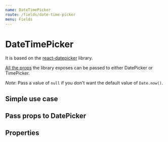 ```yaml
---
name: DateTimePicker
route: /fields/date-time-picker
menu: Fields
---
```




# DateTimePicker

It is based on the [react-datepicker](https://github.com/Hacker0x01/react-datepicker) library.

[All the props](https://github.com/Hacker0x01/react-datepicker/blob/master/docs/datepicker.md) the library exposes can be passed to either DatePicker or TimePicker.

_Note_: Pass a value of `null` if you don't want the default value of `Date.now()`.

## Simple use case

<Playground>
  <Form initialValues={{ welcome: Date.now() }}>
    <ConnectedField name="welcome" component={DateTimePicker} />
  </Form>
</Playground>

## Pass props to DatePicker

<Playground>
  <Form initialValues={{ welcome: Date.now() }}>
    <ConnectedField
      name="welcome"
      component={DatePicker}
      dateFormat="MMM dd yyyy"
      showMonthDropdown
      showYearDropdown
    />
  </Form>
</Playground>

## Properties

<Props of={DateTimePicker} />
